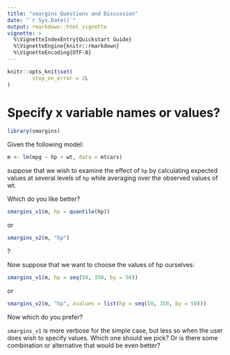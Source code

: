 ```yaml
---
title: "smargins Questions and Discussion"
date: "`r Sys.Date()`"
output: rmarkdown::html_vignette
vignette: >
  %\VignetteIndexEntry{Quickstart Guide}
  %\VignetteEngine{knitr::rmarkdown}
  %\VignetteEncoding{UTF-8}
---
```


```r
knitr::opts_knit$set(
        stop_on_error = 2L
)
```

# Specify x variable names or values?

```r
library(smargins)
```

Given the following model:

```r
m <- lm(mpg ~ hp + wt, data = mtcars)
```

suppose that we wish to examine the effect of `hp` by calculating expected values at several levels of `hp` while averaging over the observed values of wt.

Which do you like better?

```r
smargins_v1(m, hp = quantile(hp))
```

or

```r
smargins_v2(m, "hp")
```

?

Now suppose that we want to choose the values of hp ourselves:

```r
smargins_v1(m, hp = seq(50, 350, by = 50))
```

or

```r
smargins_v2(m, "hp", xvalues = list(hp = seq(50, 350, by = 50)))
```

Now which do you prefer? 

`smargins_v1` is more verbose for the simple case, but less so when the user does wish to specify values. Which one should we pick? Or is there some combination or alternative that would be even better?
